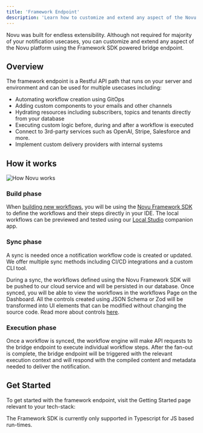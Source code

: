```yaml
---
title: 'Framework Endpoint'
description: 'Learn how to customize and extend any aspect of the Novu platform using the Framework SDK powered bridge endpoint.'
---
```


Novu was built for endless extensibility. Although not required for majority of your notification usecases, you can customize and extend any aspect of the Novu platform using the Framework SDK powered bridge endpoint.

## Overview

The framework endpoint is a Restful API path that runs on your server and environment and can be used for multiple usecases including:

- Automating workflow creation using GitOps
- Adding custom components to your emails and other channels
- Hydrating resources including subscribers, topics and tenants directly from your database
- Executing custom logic before, during and after a workflow is executed
- Connect to 3rd-party services such as OpenAI, Stripe, Salesforce and more.
- Implement custom delivery providers with internal systems

## How it works

<img src="/images/novu-works.png" alt="How Novu works" className="rounded-lg border" />

### Build phase

When [building new workflows](/workflow/overview), you will be using the [Novu Framework SDK](/framework/typescript/overview) to define the workflows and their steps directly in your IDE. The local workflows can be previewed and tested using our [Local Studio](/framework/studio) companion app.

### Sync phase

A sync is needed once a notification workflow code is created or updated. We offer multiple sync methods including CI/CD integrations and a custom CLI tool.

During a sync, the workflows defined using the Novu Framework SDK will be pushed to our cloud service and will be persisted in our database.
Once synced, you will be able to view the workflows in the workflows Page on the Dashboard. All the controls created using JSON Schema or Zod will be transformed into UI elements that can be modified without changing the source code. Read more about controls [here](/framework/controls).

### Execution phase

Once a workflow is synced, the workflow engine will make API requests to the bridge endpoint to execute individual workflow steps.
After the fan-out is complete, the bridge endpoint will be triggered with the relevant execution context and will respond with the compiled content and metadata needed to deliver the notification.

## Get Started

To get started with the framework endpoint, visit the Getting Started page relevant to your tech-stack:

<Cards>
  <Card title="Next.js" href="/framework/quickstart/nextjs" />
  <Card title="Express.js" href="/framework/quickstart/express" />
  <Card title="Remix" href="/framework/quickstart/remix" />
  <Card title="NestJS" href="/framework/quickstart/nestjs" />
  <Card title="Svelte" href="/framework/quickstart/svelte" />
  <Card title="Nuxt" href="/framework/quickstart/nuxt" />
  <Card title="H3" href="/framework/quickstart/h3" />
  <Card title="Lambda" href="/framework/quickstart/lambda" />
</Cards>

<Callout type="info" className="mt-4">
  The Framework SDK is currently only supported in Typescript for JS based run-times.
</Callout>
